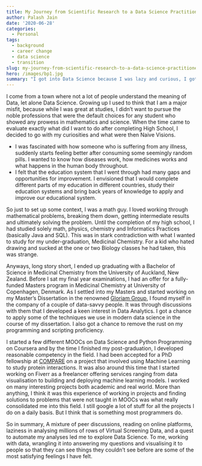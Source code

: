 ```yaml
---
title: My Journey from Scientific Research to a Data Science Practitioner
author: Palash Jain
date: '2020-06-28'
categories:
  - Personal
tags:
  - background
  - career change
  - data science
  - transition
slug: my-journey-from-scientific-research-to-a-data-science-practitioner
hero: /images/bp1.jpg
summary: "I got into Data Science because I was lazy and curious, I got better at Data Science by working on real and independent projects, and I stayed in data science because I felt at home."
---
```



I come from a town where not a lot of people understand the meaning of Data, let alone Data Science. Growing up I used to think that I am a major misfit, because while I was great at studies, I didn't want to pursue the noble professions that were the default choices for any student who showed any prowess in mathematics and science. When the time came to evaluate exactly what did I want to do after completing High School, I decided to go with my curiosities and what were then Naive Visions.

- I was fascinated with how someone who is suffering from any illness, suddenly starts feeling better after consuming some seemingly random pills. I wanted to know how diseases work, how medicines works and what happens in the human body throughout.
- I felt that the education system that I went through had many gaps and opportunities for improvement. I envisioned that I would complete different parts of my education in different countries, study their education systems and bring back years of knowledge to apply and improve our educational system.

So just to set up some context, I was a math guy. I loved working through mathematical problems, breaking them down, getting intermediate results and ultimately solving the problem. Until the completion of my high school, I had studied solely math, physics, chemistry and Informatics Practices (basically Java and SQL). This was in stark contradiction with what I wanted to study for my under-graduation, Medicinal Chemistry. For a kid who hated drawing and sucked at the one or two Biology classes he had taken, this was strange.

Anyways, long story short, I ended up graduating with a Bachelor of Science in Medicinal Chemistry from the University of Auckland, New Zealand. Before I sat my final year examinations, I had an offer for a fully-funded Masters program in Medicinal Chemistry at University of Copenhagen, Denmark. As I settled into my Masters and started working on my Master's Dissertation in the renowned [Gloriam Group](https://drug.ku.dk/disciplines/peptides-and-proteins/gloriam-group/), I found myself in the company of a couple of data-savvy people. It was through discussions with them that I developed a keen interest in Data Analytics. I got a chance to apply some of the techniques we use in modern data science in the course of my dissertation. I also got a chance to remove the rust on my programming and scripting proficiency.

I started a few different MOOCs on Data Science and Python Programming on Coursera and by the time I finished my post-graduation, I developed reasonable competency in the field. I had been accepted for a PhD fellowship at [COMPARE](https://www.birmingham-nottingham.ac.uk/compare/) on a project that involved using Machine Learning to study protein interactions. It was also around this time that I started working on Fiverr as a freelancer offering services ranging from data visualisation to building and deploying machine learning models. I worked on many interesting projects both academic and real world. More than anything, I think it was this experience of working in projects and finding solutions to problems that were not taught in MOOCs was what really consolidated me into this field. I still google a lot of stuff for all the projects I do on a daily basis. But I think that is something most programmers do.

So in summary, A mixture of peer discussions, reading on online platforms, laziness in analysing millions of rows of Virtual Screening Data, and a quest to automate my analyses led me to explore Data Science. To me, working with data, wrangling it into answering my questions and visualising it to people so that they can see things they couldn't see before are some of the most satisfying feelings I have felt.
